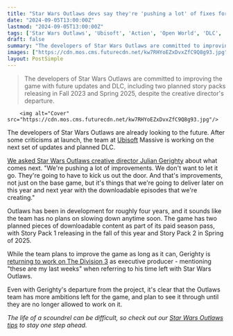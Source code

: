 ```yaml
---
title: "Star Wars Outlaws devs say they're 'pushing a lot' of fixes for the open-world game: 'We don't want to let it go'"
date: "2024-09-05T13:00:00Z"
lastmod: "2024-09-05T13:00:00Z"
tags: ['Star Wars Outlaws', 'Ubisoft', 'Action', 'Open World', 'DLC', 'Season Pass']
draft: false
summary: "The developers of Star Wars Outlaws are committed to improving the game with future updates and DLC, including two planned story packs releasing in Fall 2023 and Spring 2025, despite the creative director's departure."
images: ["https://cdn.mos.cms.futurecdn.net/kw7RHYoEZxDvxZfC9Q8g93.jpg"]
layout: PostSimple
---
```

> The developers of Star Wars Outlaws are committed to improving the game with future updates and DLC, including two planned story packs releasing in Fall 2023 and Spring 2025, despite the creative director's departure.


        <img alt="Cover" src="https://cdn.mos.cms.futurecdn.net/kw7RHYoEZxDvxZfC9Q8g93.jpg"/>
        
The developers of Star Wars Outlaws are already looking to the future. After some criticisms at launch, the team at [Ubisoft](https://www.gamesradar.com/tag/ubisoft/) Massive is working on the next set of updates and planned DLC. 

[We asked Star Wars Outlaws creative director Julian Gerighty](https://www.gamesradar.com/games/action/star-wars-outlaws-massive-entertainment-interview-creative-director-julian-gerighty-and-game-director-mathias-karlson-exclusive/) about what comes next. "We're pushing a lot of improvements. We don't want to let it go. They're going to have to kick us out the door. And that's improvements, not just on the base game, but it's things that we're going to deliver later on this year and next year with the downloadable episodes that we're creating."

Outlaws has been in development for roughly four years, and it sounds like the team has no plans on slowing down anytime soon. The game has two planned pieces of downloadable content as part of its paid season pass, with Story Pack 1 releasing in the fall of this year and Story Pack 2 in Spring of 2025. 

While the team plans to improve the game as long as it can, Gerighty is [returning to work on The Division 3](https://www.gamesradar.com/games/open-world/before-returning-to-the-division-3-star-wars-outlaws-creative-director-is-spending-his-last-weeks-on-the-open-world-game-pushing-as-much-as-i-can/) as executive producer - mentioning "these are my last weeks" when referring to his time left with Star Wars Outlaws.

Even with Gerighty's departure from the project, it's clear that the Outlaws team has more ambitions left for the game, and plan to see it through until they are no longer allowed to work on it.

*The life of a scoundrel can be difficult, so check out our *[<em>Star Wars Outlaws tips</em>](https://www.gamesradar.com/star-wars-outlaws-guide/)* to stay one step ahead.* 
        